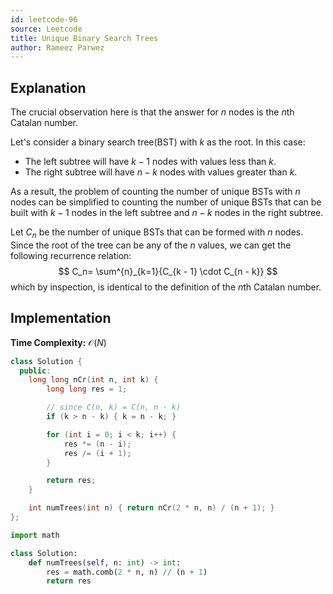 ```yaml
---
id: leetcode-96
source: Leetcode
title: Unique Binary Search Trees
author: Rameez Parwez
---
```


## Explanation

The crucial observation here is that the answer for $n$ nodes is the $n$th Catalan number.

<Spoiler title = "Proof">

Let's consider a binary search tree(BST) with $k$ as the root.
In this case:
- The left subtree will have $k - 1$ nodes with values less than $k$.
- The right subtree will have $n - k$ nodes with values greater than $k$.

As a result, the problem of counting the number of unique BSTs with $n$ nodes can be simplified to
counting the number of unique BSTs that can be built with $k - 1$ nodes in the left subtree and $n - k$ nodes in the right subtree.

Let $C_n$ be the number of unique BSTs that can be formed with $n$ nodes.
Since the root of the tree can be any of the $n$ values, we can get the following recurrence relation:
$$
C_n= \sum^{n}_{k=1}{C_{k - 1} \cdot C_{n - k}}
$$
which by inspection, is identical to the definition of the $n$th Catalan number.

</Spoiler>

## Implementation

**Time Complexity:** $\mathcal{O}(N)$

<LanguageSection>
<CPPSection>

```cpp
class Solution {
  public:
	long long nCr(int n, int k) {
		long long res = 1;

		// since C(n, k) = C(n, n - k)
		if (k > n - k) { k = n - k; }

		for (int i = 0; i < k; i++) {
			res *= (n - i);
			res /= (i + 1);
		}

		return res;
	}

	int numTrees(int n) { return nCr(2 * n, n) / (n + 1); }
};
```

</CPPSection>
<PySection>

```py
import math

class Solution:
	def numTrees(self, n: int) -> int:
		res = math.comb(2 * n, n) // (n + 1)
		return res
```

</PySection>
</LanguageSection>
